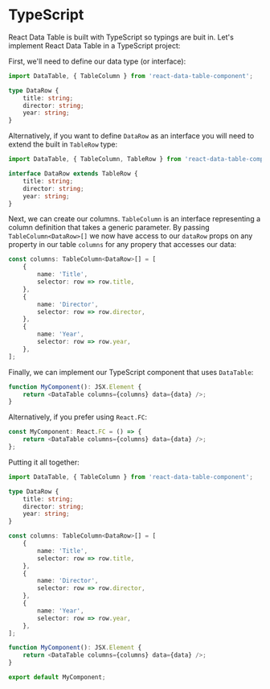 
<Meta title="API Reference/TypeScript" id="api-typescript" />

# TypeScript

React Data Table is built with TypeScript so typings are buit in. Let's implement React Data Table in a TypeScript project:

First, we'll need to define our data type (or interface):

```ts
import DataTable, { TableColumn } from 'react-data-table-component';

type DataRow {
	title: string;
	director: string;
	year: string;
}
```

Alternatively, if you want to define `DataRow` as an interface you will need to extend the built in `TableRow` type:

```ts
import DataTable, { TableColumn, TableRow } from 'react-data-table-component';

interface DataRow extends TableRow {
	title: string;
	director: string;
	year: string;
}
```

Next, we can create our columns. `TableColumn` is an interface representing a column definition that takes a generic parameter. By passing `TableColumn<DataRow>[]` we now have access to our `dataRow` props on any property in our table `columns` for any propery that accesses our data:

```ts
const columns: TableColumn<DataRow>[] = [
	{
		name: 'Title',
		selector: row => row.title,
	},
	{
		name: 'Director',
		selector: row => row.director,
	},
	{
		name: 'Year',
		selector: row => row.year,
	},
];
```

Finally, we can implement our TypeScript component that uses `DataTable`:

```ts
function MyComponent(): JSX.Element {
	return <DataTable columns={columns} data={data} />;
}
```

Alternatively, if you prefer using `React.FC`:

```ts
const MyComponent: React.FC = () => {
	return <DataTable columns={columns} data={data} />;
};
```

Putting it all together:

```ts
import DataTable, { TableColumn } from 'react-data-table-component';

type DataRow {
	title: string;
	director: string;
	year: string;
}

const columns: TableColumn<DataRow>[] = [
	{
		name: 'Title',
		selector: row => row.title,
	},
	{
		name: 'Director',
		selector: row => row.director,
	},
	{
		name: 'Year',
		selector: row => row.year,
	},
];

function MyComponent(): JSX.Element {
	return <DataTable columns={columns} data={data} />;
}

export default MyComponent;
```
